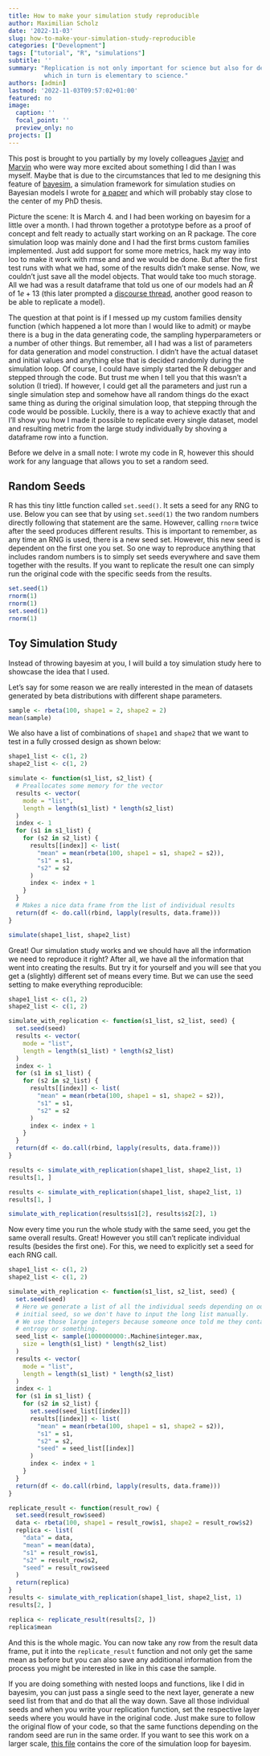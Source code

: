 ```yaml
---
title: How to make your simulation study reproducible
author: Maximilian Scholz
date: '2022-11-03'
slug: how-to-make-your-simulation-study-reproducible
categories: ["Development"]
tags: ["tutorial", "R", "simulations"]
subtitle: ''
summary: "Replication is not only important for science but also for debugging,
          which in turn is elementary to science."
authors: [admin]
lastmod: '2022-11-03T09:57:02+01:00'
featured: no
image:
  caption: ''
  focal_point: ''
  preview_only: no
projects: []
---
```


This post is brought to you partially by my lovely colleagues [Javier](https://twitter.com/jear2412) and [Marvin](https://twitter.com/MarvinSchmittML) who were way more excited about something I did than I was myself. Maybe that is due to the circumstances that led to me designing this feature of [bayesim](https://github.com/sims1253/bayesim), a simulation framework for simulation studies on Bayesian models I wrote for [a paper](https://twitter.com/scholzmx/status/1585282510363181060) and which will probably stay close to the center of my PhD thesis.

Picture the scene: It is March 4. and I had been working on bayesim for a little over a month. I had thrown together a prototype before as a proof of concept and felt ready to actually start working on an R package. The core simulation loop was mainly done and I had the first brms custom families implemented. Just add support for some more metrics, hack my way into loo to make it work with rmse and
and we would be done. But after the first test runs with what we had, some of the results didn’t make sense. Now, we couldn’t just save all the model objects. That would take too much storage. All we had was a result dataframe that told us one of our models had an $\widehat{R}$
of $1e+13$ (this later prompted a [discourse thread](https://discourse.mc-stan.org/t/example-of-an-rhat-of-6e-13/27982), another good reason to be able to replicate a model). 

The question at that point is if I messed up my custom families density function (which happened a lot more than I would like to admit) or maybe there is a bug in the data generating code, the sampling hyperparameters or a number of other things. But remember, all I had was a list of parameters for data generation and model construction. I didn’t have the actual dataset and initial values and anything else that is decided randomly during the simulation loop. Of course, I could have simply started the R debugger and stepped through the code. But trust me when I tell you that this wasn’t a solution (I tried). If however, I could get all the parameters and just run a single simulation step and somehow have all random things do the exact same thing as during the original simulation loop, that stepping through the code would be possible. Luckily, there is a way to achieve exactly that and I’ll show you how I made it possible to replicate every single dataset, model and resulting metric from the large study individually by shoving a dataframe row into a function.

Before we delve in a small note: I wrote my code in R, however this should work for any language that allows you to set a random seed.

## Random Seeds

R has this tiny little function called `set.seed()`. It sets a seed for any RNG to use. Below you can see that by using `set.seed(1)` the two random numbers directly following that statement are the same. However, calling `rnorm` twice after the seed produces different results. This is important to remember, as any time an RNG is used, there is a new seed set. However, this new seed is dependent on the first one you set. So one way to reproduce anything that includes random numbers is to simply set seeds everywhere and save them together with the results. If you want to replicate the result one can simply run the original code with the specific seeds from the results.

```r
set.seed(1)
rnorm(1)
rnorm(1)
set.seed(1)
rnorm(1)
```

## Toy Simulation Study

Instead of throwing bayesim at you, I will build a toy simulation study here to showcase the idea that I used.

Let’s say for some reason we are really interested in the mean of datasets generated by beta distributions with different shape parameters.

```r
sample <- rbeta(100, shape1 = 2, shape2 = 2)
mean(sample)
```

We also have a list of combinations of `shape1` and `shape2` that we want to test in a fully crossed design as shown below:

```r
shape1_list <- c(1, 2)
shape2_list <- c(1, 2)

simulate <- function(s1_list, s2_list) {
  # Preallocates some memory for the vector
  results <- vector(
    mode = "list",
    length = length(s1_list) * length(s2_list)
  )
  index <- 1
  for (s1 in s1_list) {
    for (s2 in s2_list) {
      results[[index]] <- list(
        "mean" = mean(rbeta(100, shape1 = s1, shape2 = s2)),
        "s1" = s1,
        "s2" = s2
      )
      index <- index + 1
    }
  }
  # Makes a nice data frame from the list of individual results
  return(df <- do.call(rbind, lapply(results, data.frame)))
}

simulate(shape1_list, shape2_list)
```

Great! Our simulation study works and we should have all the information we need to reproduce it right? After all, we have all the information that went into creating the results. But try it for yourself and you will see that you get a (slightly) different set of means every time. But we can use the seed setting to make everything reproducible:

```r
shape1_list <- c(1, 2)
shape2_list <- c(1, 2)

simulate_with_replication <- function(s1_list, s2_list, seed) {
  set.seed(seed)
  results <- vector(
    mode = "list",
    length = length(s1_list) * length(s2_list)
  )
  index <- 1
  for (s1 in s1_list) {
    for (s2 in s2_list) {
      results[[index]] <- list(
        "mean" = mean(rbeta(100, shape1 = s1, shape2 = s2)),
        "s1" = s1,
        "s2" = s2
      )
      index <- index + 1
    }
  }
  return(df <- do.call(rbind, lapply(results, data.frame)))
}

results <- simulate_with_replication(shape1_list, shape2_list, 1)
results[1, ]

results <- simulate_with_replication(shape1_list, shape2_list, 1)
results[1, ]

simulate_with_replication(results$s1[2], results$s2[2], 1)
```

Now every time you run the whole study with the same seed, you get the same overall results. Great! However you still can’t replicate individual results (besides the first one). For this, we need to explicitly set a seed for each RNG call.

```r
shape1_list <- c(1, 2)
shape2_list <- c(1, 2)

simulate_with_replication <- function(s1_list, s2_list, seed) {
  set.seed(seed)
  # Here we generate a list of all the individual seeds depending on our
  # initial seed, so we don't have to input the long list manually.
  # We use those large integers because someone once told me they contain more
  # entropy or something.
  seed_list <- sample(1000000000:.Machine$integer.max,
    size = length(s1_list) * length(s2_list)
  )
  results <- vector(
    mode = "list",
    length = length(s1_list) * length(s2_list)
  )
  index <- 1
  for (s1 in s1_list) {
    for (s2 in s2_list) {
      set.seed(seed_list[[index]])
      results[[index]] <- list(
        "mean" = mean(rbeta(100, shape1 = s1, shape2 = s2)),
        "s1" = s1,
        "s2" = s2,
        "seed" = seed_list[[index]]
      )
      index <- index + 1
    }
  }
  return(df <- do.call(rbind, lapply(results, data.frame)))
}

replicate_result <- function(result_row) {
  set.seed(result_row$seed)
  data <- rbeta(100, shape1 = result_row$s1, shape2 = result_row$s2)
  replica <- list(
    "data" = data,
    "mean" = mean(data),
    "s1" = result_row$s1,
    "s2" = result_row$s2,
    "seed" = result_row$seed
  )
  return(replica)
}
results <- simulate_with_replication(shape1_list, shape2_list, 1)
results[2, ]

replica <- replicate_result(results[2, ])
replica$mean
```

And this is the whole magic. You can now take any row from the result data frame, put it into the `replicate_result` function and not only get the same mean as before but you can also save any additional information from the process you might be interested in like in this case the sample.

If you are doing something with nested loops and functions, like I did in bayesim, you can just pass a single seed to the next layer, generate a new seed list from that and do that all the way down. Save all those individual seeds and when you write your replication function, set the respective layer seeds where you would have in the original code. Just make sure to follow the original flow of your code, so that the same functions depending on the random seed are run in the same order. If you want to see this work on a larger scale, [this file](https://github.com/sims1253/bayesim/blob/master/R/simulation.R) contains the core of the simulation loop for bayesim.
